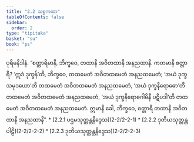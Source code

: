 ```yaml
---
title: "2.2 သစ္စကထာ"
tableOfContents: false
sidebar:
  order: 2
type: "tipitaka"
basket: "su"
book: "ps"
---
```



<DynamicBreadcrumb />

<Division number="8" book="ps" e="ch" v="26" p="10">

<Paragraph number="1376" book="ps">
ပုရိမနိဒါနံ. “စတ္တာရိမာနိ, ဘိက္ခဝေ, တထာနိ အဝိတထာနိ အနညထာနိ. ကတမာနိ စတ္တာရိ? ‘ဣဒံ ဒုက္ခန်’တိ, ဘိက္ခဝေ, တထမေတံ အဝိတထမေတံ အနညထမေတံ; ‘အယံ ဒုက္ခသမုဒယော’တိ တထမေတံ အဝိတထမေတံ အနညထမေတံ, ‘အယံ ဒုက္ခနိရောဓော’တိ တထမေတံ အဝိတထမေတံ အနညထမေတံ, ‘အယံ ဒုက္ခနိရောဓဂါမိနီ ပဋိပဒါ’တိ တထမေတံ အဝိတထမေတံ အနညထမေတံ. ဣမာနိ ခေါ, ဘိက္ခဝေ, စတ္တာရိ တထာနိ အဝိတထာနိ အနညထာနိ”.

</Paragraph>
</Division>

<TableOfContents book="ps" section="2.2">
* [2.2.1 ပဌမသုတ္တန္တနိဒ္ဒေသ](2-2/2-2-1)
* [2.2.2 ဒုတိယသုတ္တန္တပါဠိ](2-2/2-2-2)
* [2.2.3 ဒုတိယသုတ္တန္တနိဒ္ဒေသ](2-2/2-2-3)
</TableOfContents>